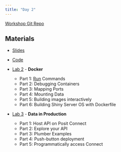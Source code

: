 ---
title: "Day 2"
---

[Workshop Git Repo](https://posit-conf-2023.github.io/devops/)

## **Materials**

-   [Slides](https://posit-conf-2023.github.io/devops/slides/workshop_full_slides.html#/title-slide)

-   [Code](https://github.com/posit-conf-2023/devops)

-   [Lab 2](https://posit-conf-2023.github.io/devops/coursework_labs/02_lab_docker/Exercises.html) - **Docker**

    -   Part 1: [Run](https://docs.docker.com/engine/reference/run/) Commands
    -   Part 2: Debugging Containers
    -   Part 3: Mapping Ports
    -   Part 4: Mounting Data
    -   Part 5: Building images interactively
    -   Part 6: Building Shiny Server OS with Dockerfile

-   [Lab 3](https://posit-conf-2023.github.io/devops/coursework_labs/03_lab_data_in_prod/lab_solution.html) - **Data in Production**

    -   Part 1: Host API on Posit Connect
    -   Part 2: Explore your API
    -   Part 3: Plumber Examples
    -   Part 4: Push-button deployment
    -   Part 5: Programmatically access Connect
